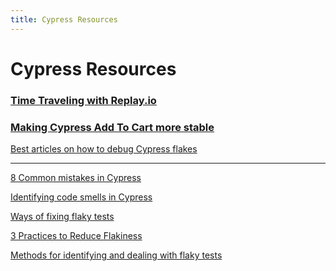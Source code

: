 ```yaml
---
title: Cypress Resources
---
```


# Cypress Resources

### [Time Traveling with Replay.io](https://www.youtube.com/watch?v=puHAiZBdjFw)

<YouTubeVideo src="https://www.youtube.com/embed/puHAiZBdjFw" />

### [Making Cypress Add To Cart more stable](https://www.youtube.com/watch?v=4wL8Qi9vjho)

<YouTubeVideo src="https://www.youtube.com/embed/4wL8Qi9vjho" />

[Best articles on how to debug Cypress flakes](/test-suites/cypress/cypress-resources/best-articles-on-how-to-debug-cypress-flakes)

---

[8 Common mistakes in Cypress](https://filiphric.com/8-common-mistakes-in-cypress-and-how-to-avoid-them)

[Identifying code smells in Cypress](https://codingitwrong.com/2020/10/09/identifying-code-smells-in-cypress.html)

[Ways of fixing flaky tests](https://kailash-pathak.medium.com/ways-of-fixing-flaky-tests-in-cypress-840329d759e5)

[3 Practices to Reduce Flakiness](https://spin.atomicobject.com/2021/07/20/reduce-flakiness-cypress-tests/)

[Methods for identifying and dealing with flaky tests](/test-suites/cypress/cypress-resources/best-articles-on-how-to-debug-cypress-flakes)